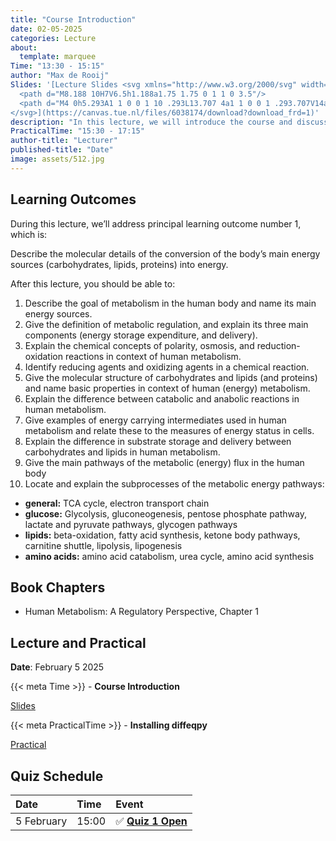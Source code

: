 ```yaml
---
title: "Course Introduction"
date: 02-05-2025
categories: Lecture
about:
  template: marquee
Time: "13:30 - 15:15"
author: "Max de Rooij"
Slides: '[Lecture Slides <svg xmlns="http://www.w3.org/2000/svg" width="16" height="16" fill="currentColor" class="bi bi-file-earmark-ppt-fill" viewBox="0 0 16 16">
  <path d="M8.188 10H7V6.5h1.188a1.75 1.75 0 1 1 0 3.5"/>
  <path d="M4 0h5.293A1 1 0 0 1 10 .293L13.707 4a1 1 0 0 1 .293.707V14a2 2 0 0 1-2 2H4a2 2 0 0 1-2-2V2a2 2 0 0 1 2-2m5.5 1.5v2a1 1 0 0 0 1 1h2zM7 5.5a1 1 0 0 0-1 1V13a.5.5 0 0 0 1 0v-2h1.188a2.75 2.75 0 0 0 0-5.5z"/>
</svg>](https://canvas.tue.nl/files/6038174/download?download_frd=1)'
description: "In this lecture, we will introduce the course and discuss the fundamentals of human metabolism."
PracticalTime: "15:30 - 17:15"
author-title: "Lecturer"
published-title: "Date"
image: assets/512.jpg
---
```


## Learning Outcomes
During this lecture, we'll address principal learning outcome number 1, which is:

::: {.callout-important title="Principal Learning Outcome 1"}
Describe the molecular details of the conversion of the body's main energy sources (carbohydrates, lipids, proteins) into energy.
:::

After this lecture, you should be able to:

1.  Describe the goal of metabolism in the human body and name its main energy sources.
2.  Give the definition of metabolic regulation, and explain its three main components (energy storage expenditure, and delivery).
3.  Explain the chemical concepts of polarity, osmosis, and reduction-oxidation reactions in context of human metabolism.
4.  Identify reducing agents and oxidizing agents in a chemical reaction.
5.  Give the molecular structure of carbohydrates and lipids (and proteins) and name basic properties in context of human (energy) metabolism.
6.  Explain the difference between catabolic and anabolic reactions in human metabolism.
7.  Give examples of energy carrying intermediates used in human metabolism and relate these to the measures of energy status in cells.
8.  Explain the difference in substrate storage and delivery between carbohydrates and lipids in human metabolism.
9.  Give the main pathways of the metabolic (energy) flux in the human body 
10. Locate and explain the subprocesses of the metabolic energy pathways: 
  - **general:** TCA cycle, electron transport chain
  - **glucose:** Glycolysis, gluconeogenesis, pentose phosphate pathway, lactate and pyruvate pathways, glycogen pathways
  - **lipids:** beta-oxidation, fatty acid synthesis, ketone body pathways, carnitine shuttle, lipolysis, lipogenesis
  - **amino acids:** amino acid catabolism, urea cycle, amino acid synthesis

## Book Chapters

- Human Metabolism: A Regulatory Perspective, Chapter 1

## Lecture and Practical
**Date**: February 5 2025

::: slide-deck
{{< meta Time >}} - **Course Introduction**

::: slides
[Slides](https://canvas.tue.nl/files/6038174/download?download_frd=1)
:::
:::

::: application-exercise
{{< meta PracticalTime >}} - **Installing diffeqpy**

::: source
[Practical](../8bm050/environment-setup/environment.qmd)
:::
:::

## Quiz Schedule

|Date | Time  | Event |
|:----|:-----|:-----|
5 February | 15:00 |  ✅ [**Quiz 1 Open**](https://canvas.tue.nl) |